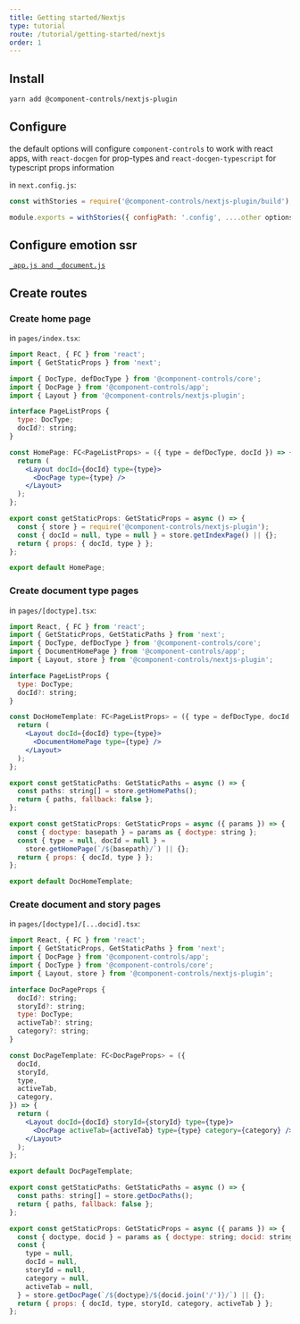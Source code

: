 ```yaml
---
title: Getting started/Nextjs
type: tutorial
route: /tutorial/getting-started/nextjs
order: 1
---
```


## Install

```sh
yarn add @component-controls/nextjs-plugin
```

## Configure

the default options will configure `component-controls` to work with react apps,  with `react-docgen` for prop-types and `react-docgen-typescript` for typescript props information

in `next.config.js`:

```js
const withStories = require('@component-controls/nextjs-plugin/build');

module.exports = withStories({ configPath: '.config', ....other options });
```
## Configure emotion ssr

[`_app.js and _document.js`](https://github.com/vercel/next.js/tree/canary/examples/with-emotion/pages)

## Create routes

### Create home page
in `pages/index.tsx`:
```jsx
import React, { FC } from 'react';
import { GetStaticProps } from 'next';

import { DocType, defDocType } from '@component-controls/core';
import { DocPage } from '@component-controls/app';
import { Layout } from '@component-controls/nextjs-plugin';

interface PageListProps {
  type: DocType;
  docId?: string;
}

const HomePage: FC<PageListProps> = ({ type = defDocType, docId }) => {
  return (
    <Layout docId={docId} type={type}>
      <DocPage type={type} />
    </Layout>
  );
};

export const getStaticProps: GetStaticProps = async () => {
  const { store } = require('@component-controls/nextjs-plugin');
  const { docId = null, type = null } = store.getIndexPage() || {};
  return { props: { docId, type } };
};

export default HomePage;
```

### Create document type pages

in `pages/[doctype].tsx`:
```jsx
import React, { FC } from 'react';
import { GetStaticProps, GetStaticPaths } from 'next';
import { DocType, defDocType } from '@component-controls/core';
import { DocumentHomePage } from '@component-controls/app';
import { Layout, store } from '@component-controls/nextjs-plugin';

interface PageListProps {
  type: DocType;
  docId?: string;
}

const DocHomeTemplate: FC<PageListProps> = ({ type = defDocType, docId }) => {
  return (
    <Layout docId={docId} type={type}>
      <DocumentHomePage type={type} />
    </Layout>
  );
};

export const getStaticPaths: GetStaticPaths = async () => {
  const paths: string[] = store.getHomePaths();
  return { paths, fallback: false };
};

export const getStaticProps: GetStaticProps = async ({ params }) => {
  const { doctype: basepath } = params as { doctype: string };
  const { type = null, docId = null } =
    store.getHomePage(`/${basepath}/`) || {};
  return { props: { docId, type } };
};

export default DocHomeTemplate;
```

### Create document and story pages

in `pages/[doctype]/[...docid].tsx`:
```jsx
import React, { FC } from 'react';
import { GetStaticProps, GetStaticPaths } from 'next';
import { DocPage } from '@component-controls/app';
import { DocType } from '@component-controls/core';
import { Layout, store } from '@component-controls/nextjs-plugin';

interface DocPageProps {
  docId?: string;
  storyId?: string;
  type: DocType;
  activeTab?: string;
  category?: string;
}

const DocPageTemplate: FC<DocPageProps> = ({
  docId,
  storyId,
  type,
  activeTab,
  category,
}) => {
  return (
    <Layout docId={docId} storyId={storyId} type={type}>
      <DocPage activeTab={activeTab} type={type} category={category} />
    </Layout>
  );
};

export default DocPageTemplate;

export const getStaticPaths: GetStaticPaths = async () => {
  const paths: string[] = store.getDocPaths();
  return { paths, fallback: false };
};

export const getStaticProps: GetStaticProps = async ({ params }) => {
  const { doctype, docid } = params as { doctype: string; docid: string[] };
  const {
    type = null,
    docId = null,
    storyId = null,
    category = null,
    activeTab = null,
  } = store.getDocPage(`/${doctype}/${docid.join('/')}/`) || {};
  return { props: { docId, type, storyId, category, activeTab } };
};
```